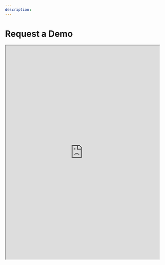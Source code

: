 ```yaml
---
description:
---
```


# Request a Demo



<iframe width="100%" height="700px" src="https://lamatic.typeform.com/lamatic-demo" title="lamatic.ai" allow="clipboard-write" webkitallowfullscreen="true" mozallowfullscreen="true" allowFullScreen></iframe>

[//]: # (## Try the Sandbox)

[//]: # (<Steps>)

[//]: # ()
[//]: # (### View a Project Demo Using Lamatic)

[//]: # ()
[//]: # ()
[//]: # (<Button asChild className="mt-3" variant="cta">)

[//]: # (  <a)

[//]: # (    href="https://sanbox.lamatic.ai")

[//]: # (    target="_blank")

[//]: # (    rel="noopener")

[//]: # (  >)

[//]: # (    Open Sandbox)

[//]: # (  </a>)

[//]: # (</Button>)

[//]: # ()
[//]: # (### Login with these credentials)

[//]: # (    - Email - sandbox@lamatic.ai)

[//]: # (    - Password - Sandbox@lamatic)

[//]: # ()
[//]: # (</Steps>)
